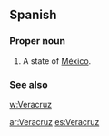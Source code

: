 ==Spanish==

===Proper noun===
{{es-proper noun}}

# A state of [[México]].

===See also===
[[w:Veracruz]]

[[ar:Veracruz]]
[[es:Veracruz]]